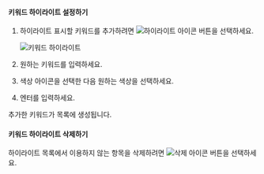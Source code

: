 #### 키워드 하이라이트 설정하기

1. 하이라이트 표시할 키워드를 추가하려면 ![하이라이트 아이콘](/img/ic-highlight.svg) 버튼을 선택하세요.

    ![키워드 하이라이트](/img/analysis-tx-transaction-log-highlight-keyword.png)

1. 원하는 키워드를 입력하세요.

1. 색상 아이콘을 선택한 다음 원하는 색상을 선택하세요.

1. 엔터를 입력하세요.

추가한 키워드가 목록에 생성됩니다.


#### 키워드 하이라이트 삭제하기

하이라이트 목록에서 이용하지 않는 항목을 삭제하려면 ![삭제 아이콘](/img/ic-minus.svg) 버튼을 선택하세요.